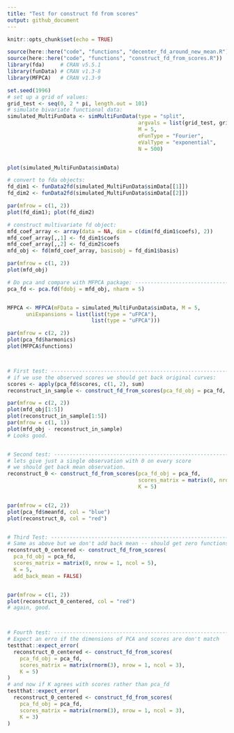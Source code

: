 ```yaml
---
title: "Test for construct fd from scores"
output: github_document
---
```


```r
knitr::opts_chunk$set(echo = TRUE)
```

```r
source(here::here("code", "functions", "decenter_fd_around_new_mean.R"))
source(here::here("code", "functions", "construct_fd_from_scores.R"))       
library(fda)     # CRAN v5.5.1
library(funData) # CRAN v1.3-8
library(MFPCA)   # CRAN v1.3-9

set.seed(1996)
# set up a grid of values:
grid_test <- seq(0, 2 * pi, length.out = 101)
# simulate bivariate functional data:
simulated_MultiFunData <- simMultiFunData(type = "split",
                                          argvals = list(grid_test, grid_test),
                                          M = 5,
                                          eFunType = "Fourier",
                                          eValType = "exponential",
                                          N = 500)


plot(simulated_MultiFunData$simData)

# convert to fda objects:
fd_dim1 <- funData2fd(simulated_MultiFunData$simData[[1]])
fd_dim2 <- funData2fd(simulated_MultiFunData$simData[[2]])

par(mfrow = c(1, 2))
plot(fd_dim1); plot(fd_dim2)

# construct multivariate fd object:
mfd_coef_array <- array(data = NA, dim = c(dim(fd_dim1$coefs), 2))
mfd_coef_array[,,1] <- fd_dim1$coefs
mfd_coef_array[,,2] <- fd_dim2$coefs
mfd_obj <- fd(mfd_coef_array, basisobj = fd_dim1$basis)

par(mfrow = c(1, 2))
plot(mfd_obj)

# Do pca and compare with MFPCA package: ----------------------------------
pca_fd <- pca.fd(fdobj = mfd_obj, nharm = 5)


MFPCA <- MFPCA(mFData = simulated_MultiFunData$simData, M = 5,
      uniExpansions = list(list(type = "uFPCA"),
                           list(type = "uFPCA")))

par(mfrow = c(2, 2))
plot(pca_fd$harmonics)
plot(MFPCA$functions)



# First test: -------------------------------------------------------------
# if we use the observed scores we should get back original curves:
scores <- apply(pca_fd$scores, c(1, 2), sum)
reconstruct_in_sample <- construct_fd_from_scores(pca_fd_obj = pca_fd, scores_matrix = scores, K = 5)

par(mfrow = c(2, 2))
plot(mfd_obj[1:5])
plot(reconstruct_in_sample[1:5])
par(mfrow = c(1, 1))
plot(mfd_obj - reconstruct_in_sample)
# Looks good.


# Second test: ------------------------------------------------------------
# lets give just a single observation with 0 on every score
# we should get back mean observation.
reconstruct_0 <- construct_fd_from_scores(pca_fd_obj = pca_fd,
                                          scores_matrix = matrix(0, nrow = 1, ncol = 5),
                                          K = 5)


par(mfrow = c(2, 2))
plot(pca_fd$meanfd, col = "blue")
plot(reconstruct_0, col = "red")


# Third Test: -------------------------------------------------------------
# Same as above but we don't add back mean -- should get zero functions
reconstruct_0_centered <- construct_fd_from_scores(
  pca_fd_obj = pca_fd,
  scores_matrix = matrix(0, nrow = 1, ncol = 5),
  K = 5,
  add_back_mean = FALSE)


par(mfrow = c(1, 2))
plot(reconstruct_0_centered, col = "red")
# again, good.



# Fourth test: -------------------------------------------------------------
# Expect an erro if the dimensions of PCA and scores are don't match
testthat::expect_error(
  reconstruct_0_centered <- construct_fd_from_scores(
    pca_fd_obj = pca_fd,
    scores_matrix = matrix(rnorm(3), nrow = 1, ncol = 3),
    K = 5)
)
# and now if K agrees with scores rather than pca_fd
testthat::expect_error(
  reconstruct_0_centered <- construct_fd_from_scores(
    pca_fd_obj = pca_fd,
    scores_matrix = matrix(rnorm(3), nrow = 1, ncol = 3),
    K = 3)
)
```
